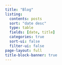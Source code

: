```yaml
---
title: "Blog"
listing:
  contents: posts
  sort: "date desc"
  type: table
  fields: [date, title]
  categories: true
  sort-ui: false
  filter-ui: false
page-layout: full
title-block-banner: true
---
```



